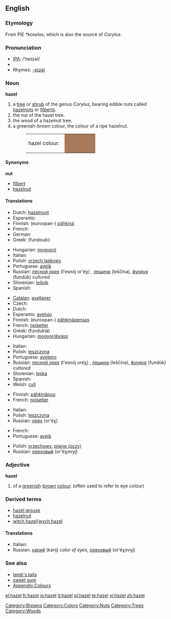 {{see|Hazel}}
{{wikipedia}}
==English==

===Etymology===
From PIE ''*koselos'', which is also the source of ''Corylus''.

===Pronunciation===
*[[w:IPA|IPA]]: /'heɪzəl/
*{{audio|en-us-hazel.ogg|Audio (US)}}
*Rhymes: [[Rhymes:English:-eɪzəl|-eɪzəl]]

===Noun===
'''hazel'''

# a [[tree]] or [[shrub]] of the genus ''Corylus'', bearing edible nuts called [[hazelnut]]s or [[filbert]]s.
# the nut of the hazel tree.
# the wood of a hazelnut tree.
# a greenish-brown colour, the colour of a ripe hazelnut.
#:<table><tr><td>hazel colour: &nbsp;</td><td bgcolor="#A67B5B" width="80">&nbsp; </td></tr></table>

====Synonyms====
'''nut'''
*[[filbert]]
*[[hazelnut]]

====Translations====
{{trans-top|Nut}}
* Dutch: [[hazelnoot]]
* Esperanto: {{t-|eo|avelo|xs=Esperanto}}
* Finnish: (euroopan-) [[pähkinä]]
* French: {{t+|fr|noisette|f}}
* German: {{t-|de|Haselnuss|f}}
* Greek: {{t|el|φουντούκι|n|sc=Grek}} (fundouki)
{{trans-mid}}
* Hungarian: [[mogyoró]]
* Italian: {{t|it|nocciola|f}}
* Polish: [[orzech laskowy]] {{m}}
* Portuguese: [[avelã]] {{f}}
* Russian: [[лесной орех]] (l'esnój or'éχ) {{m}}, [[лещина]] (leščína), [[фундук]] (fundúk) {{m}} ''cultured''
* Slovenian: [[lešnik]] {{m}}
* Spanish: {{t+|es|avellana|f}}
{{trans-bottom}}

{{trans-top|Tree / shrub}}
* [[Catalan]]: [[avellaner]]
* Czech: {{t+|cs|líska|f}}
* Dutch: {{t-|nl|hazelaar|m}}
* Esperanto: [[avelujo]]
* Finnish: (euroopan-) [[pähkinä]][[pensas]]
* French: [[noisetier]] {{m}}
* Greek: {{t|el|φουντουκιά|f|sc=Grek}} (fundukiá)
* Hungarian: [[mogyoró]][[bokor]]
{{trans-mid}}
* Italian: {{t+|it|nocciolo|m}}
* Polish: [[leszczyna]] {{f}}
* Portuguese: [[aveleiro]] {{m}}
* Russian: [[лесной орех]] (l'esnój oréχ) {{m}}, [[лещина]] (leščína), [[фундук]] (fundúk) {{m}} ''cultured''
* Slovenian: [[leska]] {{f}}
* Spanish: {{t+|es|avellano|m}}
* Welsh: [[cyll]] {{f}}{{p}}
{{trans-bottom}}

{{trans-top|Wood}}
* Finnish: [[pähkinäpuu]]
* French: [[noisetier]] {{m}}
{{trans-mid}}
* Italian: {{t|it|legno di nocciolo|m}}
* Polish: [[leszczyna]] {{f}}
* Russian: [[орех]] (or'éχ) {{m}}
{{trans-bottom}}

{{trans-top|Colour}}
* French: {{t+|fr|noisette|f}}
* Portuguese: [[avelã]] {{f}}
{{trans-mid}}
* Polish: [[orzechowy]], [[piwne (oczy)]]
* Russian: [[ореховый]] (or'éχovyj) {{m}}
{{trans-bottom}}

===Adjective===
'''hazel'''

# of a [[greenish]]-[[brown]] [[colour]]. (often used to refer to eye colour)

===Derived terms===
*[[hazel grouse]]
*[[hazelnut]]
*[[witch hazel]]/[[wych hazel]]

====Translations====
{{rfc-level|Translations at L4+ not in L3 POS section}}
{{trans-top|colour}}
* Italian: {{t|it|nocciola}}
* Russian: [[карий]] (kárij) ''color of eyes'', [[ореховый]] (or'éχovyj)
{{trans-mid}}
{{trans-bottom}}

===See also===
*[[lamb's tails]]
*[[sweet gum]]
*[[Wiktionary_Appendix:Colours|Appendix:Colours]]

[[Category:Browns]]
[[Category:Colors]]
[[Category:Nuts]]
[[Category:Trees]]
[[Category:Woods]]

[[el:hazel]]
[[fr:hazel]]
[[io:hazel]]
[[it:hazel]]
[[pl:hazel]]
[[te:hazel]]
[[vi:hazel]]
[[zh:hazel]]